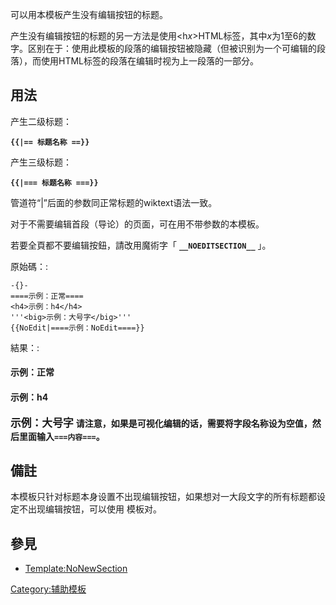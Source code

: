 <includeonly><!-- protection template here --></includeonly><noinclude>{{template doc page viewed directly}}</noinclude>
<!-- 請在此線底下編輯模板的說明文件 -->

可以用本模板产生没有编辑按钮的标题。

产生没有编辑按钮的标题的另一方法是使用&lt;h<var>x</var>&gt;HTML标签，其中<var>x</var>为1至6的数字。区别在于：使用此模板的段落的编辑按钮被隐藏（但被识别为一个可编辑的段落），而使用HTML标签的段落在编辑时视为上一段落的一部分。

== 用法 ==
产生二级标题：
 '''&#123;&#123;{{PAGENAME}}|== 标题名称 ==&#125;&#125;'''
产生三级标题：
 '''&#123;&#123;{{PAGENAME}}|=== 标题名称 ===&#125;&#125;'''
管道符“|”后面的参数同正常标题的wiktext语法一致。

对于不需要编辑首段（导论）的页面，可在用不带参数的本模板。

若要全頁都不要编辑按鈕，請改用魔術字「 '''<code><nowiki>__NOEDITSECTION__</nowiki></code>''' 」。
;原始碼：:
<pre>-{}-
====示例：正常====
<h4>示例：h4</h4>
'''<big>示例：大号字</big>'''
{{NoEdit|====示例：NoEdit====}}
</pre>
;結果：:
====示例：正常====
<h4>示例：h4</h4>
'''<big>示例：大号字</big>'''
{{NoEdit|====示例：NoEdit====}}
'''请注意，如果是可视化编辑的话，需要将字段名称设为空值，然后里面输入<code>===内容===</code>。'''

== 備註 ==
本模板只针对标题本身设置不出现编辑按钮，如果想对一大段文字的所有标题都设定不出现编辑按钮，可以使用 '''{{tl|noEditH}} {{tl|noEditF}}''' 模板对。

==參見==
*[[Template:NoNewSection]]
<includeonly>

[[Category:辅助模板]]
</includeonly>